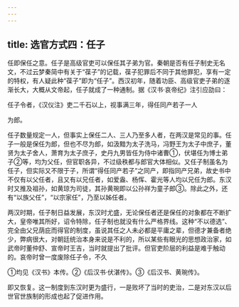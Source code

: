 ```yaml
---
---
---
```

title: 选官方式四：任子
---



任即保任之意。任子是高级官吏可以保任其子弟为官。秦朝是否有任子制史无名文，不过云梦秦简中有关于“葆子”的记载，葆子犯罪后不同于其他罪犯，享有一定的特权，有人疑此种“葆子”即为“任子”。西汉初年，随着功臣、高级官吏子弟的逐渐长大，大概从文帝起，任子就成了一种通制。据《汉书·哀帝纪》注引应劭曰：

任子令者，《汉仪注》吏二千石以上，视事满三年，得任同产若子一人

为郎。

任子数量规定一人，但事实上保任二人、三人乃至多人者，在两汉是常见的事。任子一般是保任为郎，但也不尽为郎，如汲黯为太子洗马，冯野王为太子中庶子，董贤为太子舍人，萧育为太子庶子，史丹九男皆任为侍中诸曹①，伏堪任为博士弟子②等，均为父任，但官职各异，不过级秩都与郎官大体相似。又任子制虽名为任子，但实际又不限于子，所谓“得任同产若子”之同产，即指同产兄弟，故史书中不仅有以父任者，且又有以兄任者，如爱盎、杨恽、霍光等人均以兄任为郎。东汉时又推及祖孙，如黄琼为司徒，其孙黄琬即以公孙祥为童子郎③。除此之外，还有“以族父任”，“以宗家任”，乃至以姊任者。

两汉时期，任子制日益发展，东汉时尤盛，无论保任者还是保任的对象都在不断扩大，皇帝唯其所好，诏令特除，任子制也就没有什么严格界线。这种“不以德选”、完全由父兄荫庇而得官的制度，虽说其任之人未必都是平庸之辈，但德才兼备者绝少，弊病很大，对朝廷统治本身来说是不利的，所以某些有眼光的思想政治家，如武帝时董仲舒、宣帝时王吉，当时就提出了批评。但官吏阶层的利益是难于触动的。哀帝时曾一度废除任子令，不久

①均见《汉书》本传。②《后汉书·伏湛传》。③《后汉书、黄琬传》。

即又恢复。这一制度到东汉时更为盛行，一是败坏了当时的吏治，二是对东汉以后世官世族制的形成也起了促进作用。